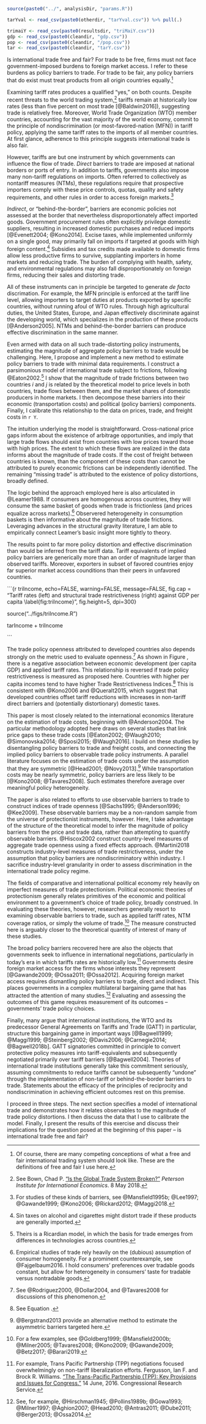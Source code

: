 ```r

source(paste0("../", analysisDir, "params.R"))

tarYval <- read_csv(paste0(otherdir, "tarYval.csv")) %>% pull(.)

trimaiY <- read_csv(paste0(resultsdir, "triMaiY.csv"))
gdp <- read_csv(paste0(cleandir, "gdp.csv"))
pop <- read_csv(paste0(cleandir, "/pop.csv"))
tar <- read_csv(paste0(cleandir, "tarY.csv"))

```

Is international trade free and fair? For trade to be free, firms must not face government-imposed burdens to foreign market access. I refer to these burdens as policy barriers to trade. For trade to be fair, any policy barriers that do exist must treat products from all origin countries equally.^[Of course, there are many competing conceptions of what a free and fair international trading system should look like. These are the definitions of free and fair I use here.]

Examining tariff rates produces a qualified "yes," on both counts. Despite recent threats to the world trading system,^[See Bown, Chad P. ["Is the Global Trade System Broken?"](https://piie.com/commentary/op-eds/global-trade-system-broken) *Peterson Institute for International Economics*. 8 May 2018.] tariffs remain at historically low rates (less than five percent on most trade [@Baldwin2016]), suggesting trade is relatively free. Moreover, World Trade Organization (WTO) member countries, accounting for the vast majority of the world economy, commit to the principle of nondiscrimination (or most-favored-nation (MFN)) in tariff policy, applying the same tariff rates to the imports of all member countries. At first glance, adherence to this principle suggests international trade is also fair.

However, tariffs are but one instrument by which governments can influence the flow of trade. *Direct* barriers to trade are imposed at national borders or ports of entry. In addition to tariffs, governments also impose many non-tariff regulations on imports. Often referred to collectively as nontariff measures (NTMs), these regulations require that prospective importers comply with these price controls, quotas, quality and safety requirements, and other rules in order to access foreign markets.^[For studies of these kinds of barriers, see @Mansfield1995b; @Lee1997; @Gawande1999; @Kono2006; @Rickard2012; @Maggi2018.]

*Indirect*, or "behind-the-border", barriers are economic policies not assessed at the border that nevertheless disproportionately affect imported goods. Government procurement rules often explicitly privilege domestic suppliers, resulting in increased domestic purchases and reduced imports [@Evenett2004; @Kono2014]. Excise taxes, while implemented uniformly on a single good, may primarily fall on imports if targeted at goods with high foreign content.^[Sin taxes on alcohol and cigarettes might distort trade if these products are generally imported.] Subsidies and tax credits made available to domestic firms allow less productive firms to survive, supplanting importers in home markets and reducing trade. The burden of complying with health, safety, and environmental regulations may also fall disproportionately on foreign firms, reducing their sales and distorting trade.

All of these instruments can in principle be targeted to generate *de facto* discrimation. For example, the MFN principle is enforced at the tariff line level, allowing importers to target duties at products exported by specific countries, without running afoul of WTO rules. Through high agricultural duties, the United States, Europe, and Japan effectively discriminate against the developing world, which specializes in the production of these products [@Anderson2005]. NTMs and behind-the-border barriers can produce effective discrimination in the same manner.

Even armed with data on all such trade-distorting policy instruments, estimating the magnitude of aggregate policy barriers to trade would be challenging. Here, I propose and implement a new method to estimate policy barriers to trade with minimal data requirements. I construct a parsimonious model of international trade subject to frictions, following @Eaton2002.^[Theirs is a Ricardian model, in which the basis for trade emerges from differences in technologies across countries.] I show that the magnitude of trade frictions between two countries $i$ and $j$ is related by the theoretical model to price levels in both countries, trade flows between them, and the market shares of domestic producers in home markets. I then decompose these barriers into their economic (transportation costs) and political (policy barriers) components. Finally, I calibrate this relationship to the data on prices, trade, and freight costs in `r Y`.

The intuition underlying the model is straightforward. Cross-national price gaps inform about the existence of arbitrage opportunities, and imply that large trade flows should exist from countries with low prices toward those with high prices. The extent to which these flows are realized in the data informs about the magnitude of trade costs. If the cost of freight between countries is known, than the component of these costs than cannot be attributed to purely economic frictions can be independently identified. The remaining "missing trade" is attributed to the existence of policy distortions, broadly defined.

The logic behind the approach employed here is also articulated in @Leamer1988. If consumers are homogenous across countries, they will consume the same basket of goods when trade is frictionless (and prices equalize across markets).^[Empirical studies of trade rely heavily on the (dubious) assumption of consumer homogeneity. For a prominent counterexample, see @Fajgelbaum2016. I hold consumers' preferences over tradable goods constant, but allow for heterogeneity in consumers' taste for tradable versus nontradable goods.] Observered heterogeneity in consumption baskets is then informative about the magnitude of trade frictions. Leveraging advances in the structural gravity literature, I am able to empirically connect Leamer's basic insight more tightly to theory.

The results point to far more policy distortion and effective discrimination than would be inferred from the tariff data. Tariff equivalents of implied policy barriers are generically more than an order of magnitude larger than observed tariffs. Moreover, exporters in subset of favored countries enjoy far superior market access counditions than their peers in unfavored countries.

```{r triIncome, echo=FALSE, warning=FALSE, message=FALSE, fig.cap = "Tariff rates (left) and structural trade restrictiveness (right) against GDP per capita \\label{fig:triIncome}", fig.height=5, dpi=300}

source("../figs/triIncome.R")

tarIncome + triIncome

```

The trade policy openness attributed to developed countries also depends strongly on the metric used to evaluate openness.^[See @Rodriguez2000, @Dollar2004, and @Tavares2008 for discussions of this phenomenon.] As shown in Figure \ref{fig:triIncome}, there is a negative association between economic development (per capita GDP) and applied tariff rates. This relationship is reversed if trade policy restrictiveness is measured as proposed here. Countries with higher per capita incomes tend to have higher Trade Restrictiveness Indices.^[See Equation \ref{eq:tri}.] This is consistent with @Kono2006 and @Queralt2015, which suggest that developed countries offset tariff reductions with increases in non-tariff direct barriers and (potentially distortionary) domestic taxes.

This paper is most closely related to the international economics literature on the estimation of trade costs, beginning with @Anderson2004. The particular methodology adopted here draws on several studies that link price gaps to these trade costs [@Eaton2002; @Waugh2010; @Simonovska2014; @Sposi2015; @Waugh2016]. I build on these studies by disentangling policy barriers to trade and freight costs, and connecting the implied policy barriers to observable trade policy instruments. A parallel literature focuses on the estimation of trade costs under the assumption that they are symmetric [@Head2001; @Novy2013].^[@Bergstrand2013 provide an alternative method to estimate the asymmetric barriers targeted here.] While transportation costs may be nearly symmetric, policy barriers are less likely to be [@Kono2008; @Tavares2008]. Such estimates therefore average over meaningful policy heterogeneity.

The paper is also related to efforts to use observable barriers to trade to construct indices of trade openness [@Sachs1995; @Anderson1996; @Kee2009]. These observable barriers may be a non-random sample from the universe of protectionist instruments, however. Here, I take advantage of the structure of the theoretical model to infer the magnitude of policy barriers from the price and trade data, rather than attempting to quantify observable barriers. @Hiscox2002 construct country-level measures of aggregate trade openness using a fixed effects approach. @Martini2018 constructs industry-level measures of trade restrictiveness, under the assumption that policy barriers are nondiscriminatory within industry. I sacrifice industry-level granularity in order to assess discrimination in the international trade policy regime.

The fields of comparative and international political economy rely heavily on imperfect measures of trade protectionism. Political economic theories of protectionism generally relates primitives of the economic and political environment to a government's choice of trade policy, broadly construed. In evaluating these theories, however, researchers generally resort to examining observable barriers to trade, such as applied tariff rates, NTM coverage ratios, or simply the volume of trade.^[For a few examples, see @Goldberg1999; @Mansfield2000b; @Milner2005; @Tavares2008; @Kono2009; @Gawande2009; @Betz2017; @Barari2019.] The measure constructed here is arguably closer to the theoretical quantity of interest of many of these studies.

The broad policy barriers recovered here are also the objects that governments seek to influence in international negotiations, particularly in today's era in which tariffs rates are historically low.^[For example, Trans Pacific Partnership (TPP) negotiations focused overwhelmingly on non-tariff liberalization efforts. Fergusson, Ian F. and Brock R. Williams. ["The Trans-Pacific Partnership (TPP): Key Provisions and Issues for Congress."](https://fas.org/sgp/crs/row/R44489.pdf) 14 June, 2016. Congressional Research Service.] Governments desire foreign market access for the firms whose interests they represent [@Gawande2009; @Ossa2011; @Ossa2012]. Acquiring foreign market access requires dismantling policy barriers to trade, direct and indirect. This places governments in a complex multilateral bargaining game that has attracted the attention of many studies.^[See, for example, @Hirschman1945; @Pollins1989b; @Gowa1993; @Milner1997; @Aghion2007; @Head2010; @Antras2011; @Dube2011; @Berger2013; @Ossa2014.] Evaluating and assessing the outcomes of this game requires measurement of its outcomes -- governments' trade policy choices.

Finally, many argue that international institutions, the WTO and its predecessor General Agreements on Tariffs and Trade (GATT) in particular, structure this bargaining game in important ways [@Bagwell1999; @Maggi1999; @Steinberg2002; @Davis2006; @Carnegie2014; @Bagwell2018b]. GATT signatories committed in principle to convert protective policy measures into tariff-equivalents and subsequently negotiated primarily over tariff barriers [@Bagwell2004]. Theories of international trade institutions generally take this commitment seriously, assuming commitments to reduce tariffs cannot be subsequently "undone" through the implementation of non-tariff or behind-the-border barriers to trade. Statements about the efficacy of the principles of reciprocity and nondiscrimination in achieving efficient outcomes rest on this premise.

I proceed in three steps. The next section specifies a model of international trade and demonstrates how it relates observables to the magnitude of trade policy distortions. I then discuss the data that I use to calibrate the model. Finally, I present the results of this exercise and discuss their implications for the question posed at the beginning of this paper -- is international trade free and fair?
